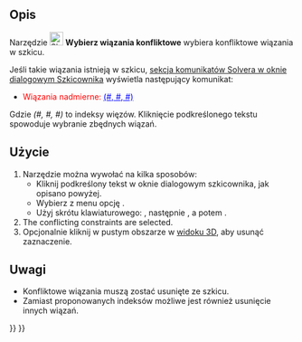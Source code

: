 <languages/>

{{Docnav/pl
|[[Sketcher_SelectRedundantConstraints/pl|Wybierz zbędne wiązania]]
|[[Sketcher_ArcOverlay/pl|Pokaż / ukryj okrąg pomocniczy dla łuków]]
|[[Sketcher_Workbench/pl|środowisko pracy Szkicownik]]
|IconL=Sketcher_SelectRedundantConstraints.svg
|IconR=Sketcher_ArcOverlay.svg
|IconC=Workbench_Sketcher.svg
}}

{{GuiCommand/pl
|Name=Sketcher SelectConflictingConstraints
|Name/pl=Szkicownik: Wybierz wiązania konfliktowe
|MenuLocation=Szkic → Widok szkicu → Wybierz wiązania konfliktowe
|Workbenches=[[Sketcher_Workbench/pl|Szkicownik]]
|Shortcut={{KEY|Z}} {{KEY|P}} {{KEY|C}}
|Version=0.15
}}

<span id="Description"></span>
==Opis==

Narzędzie [[Image:Sketcher_SelectConflictingConstraints.svg|24px]] '''Wybierz wiązania konfliktowe''' wybiera konfliktowe wiązania w szkicu.

Jeśli takie wiązania istnieją w szkicu, [[Sketcher_Dialog/pl#Komunikaty_solvera|sekcja komunikatów Solvera w oknie dialogowym Szkicownika]] wyświetla następujący komunikat:
* <span style="color:red;">Wiązania nadmierne: </span><span style="color:blue;text-decoration:underline;">(#, #, #)</span>
Gdzie ''(#, #, #)'' to indeksy więzów. Kliknięcie podkreślonego tekstu spowoduje wybranie zbędnych wiązań.

<span id="Usage"></span>
==Użycie==

# Narzędzie można wywołać na kilka sposobów:
#* Kliknij podkreślony tekst w oknie dialogowym szkicownika, jak opisano powyżej.
#* Wybierz z menu opcję {{MenuCommand|Szkic → Widok szkicu → [[Image:Sketcher_SelectConflictingConstraints.svg|16px]] Wybierz wiązania konfliktowe}}.
#* Użyj skrótu klawiaturowego: {{KEY|Z}}, następnie {{KEY|P}}, a potem {{KEY|C}}.
# The conflicting constraints are selected.
# Opcjonalnie kliknij w pustym obszarze w [[3D_view/pl|widoku 3D]], aby usunąć zaznaczenie.

<span id="Notes"></span>
==Uwagi==

* Konfliktowe wiązania muszą zostać usunięte ze szkicu.
* Zamiast proponowanych indeksów możliwe jest również usunięcie innych wiązań.


{{Docnav/pl
|[[Sketcher_SelectRedundantConstraints/pl|Wybierz zbędne wiązania]]
|[[Sketcher_ArcOverlay/pl|Pokaż / ukryj okrąg pomocniczy dla łuków]]
|[[Sketcher_Workbench/pl|środowisko pracy Szkicownik]]
|IconL=Sketcher_SelectRedundantConstraints.svg
|IconR=Sketcher_ArcOverlay.svg
|IconC=Workbench_Sketcher.svg
}}

{{Sketcher_Tools_navi{{#translation:}}}}
{{Userdocnavi{{#translation:}}}}